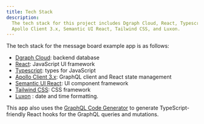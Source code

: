 ```yaml
---
title: Tech Stack
description:
  The tech stack for this project includes Dgraph Cloud, React, Typescript,
  Apollo Client 3.x, Semantic UI React, Tailwind CSS, and Luxon.
---
```


The tech stack for the message board example app is as follows:

- [Dgraph Cloud](https://dgraph.io/cloud): backend database
- [React](https://reactjs.org/): JavaScript UI framework
- [Typescript](https://www.typescriptlang.org/): types for JavaScript
- [Apollo Client 3.x](https://www.apollographql.com/docs/react/): GraphQL client
  and React state management
- [Semantic UI React](https://react.semantic-ui.com/): UI component framework
- [Tailwind CSS](https://tailwindcss.com/): CSS framework
- [Luxon](https://moment.github.io/luxon/) : date and time formatting.

This app also uses the
[GraphQL Code Generator](https://graphql-code-generator.com/) to generate
TypeScript-friendly React hooks for the GraphQL queries and mutations.
